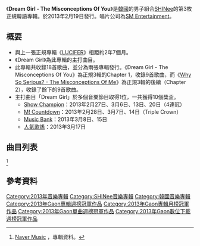 
{{Infobox Album
| Name = Dream Girl - The Misconceptions Of You
| Cover = SHINee Dream Girl Chapter 1.jpg
| Artist = [[SHINee|SHINee]]
| Type = 專輯
| Released = 2013年2月19日
| Recorded = 2013年
| Genre = [[K-POP|K-POP]]
| Length = 30:46
| Label       = [[SM_Entertainment|SM Entertainment]], [[Avex_Trax|愛貝克思]]
| Producer    = [[李秀滿|李秀滿]]
| Certification  = 
| Chart position = 
| Reviews = 
| Last album            = [[Sherlock_(專輯)|Sherlock]]<br />（2012年）
| This album            = '''Dream Girl - The Misconceptions Of You'''<br />（2013年）
| Next album            = [[Why_So_Serious?_-_The_Misconceptions_Of_Me|Why So Serious? - The Misconceptions Of Me]]<br />（2013年）
| Misc           = 
}}
《'''Dream Girl - The Misconceptions Of You'''》是[[韓國|韓國]]的男子組合[[SHINee|SHINee]]的第3枚正規韓語專輯。於2013年2月19日發行。唱片公司為[[SM_Entertainment|SM Entertainment]]。

== 概要 ==
* 與上一張正規專輯《[[Lucifer_(Shinee)|LUCIFER]]》相距約2年7個月。
* 《Dream Girl》為此專輯的主打曲目。
* 此專輯共收錄18首歌曲，並分為兩張專輯發行。《Dream Girl - The Misconceptions Of You》為正規3輯的Chapter 1，收錄9首歌曲，而《[[Why_So_Serious?_-_The_Misconceptions_Of_Me|Why So Serious? - The Misconceptions Of Me]]》為正規3輯的後續（Chapter 2），收錄了餘下的9首歌曲。
* 主打曲目「Dream Girl」於多個音樂節目取得1位，一共獲得10個獎盃。
** [[Show_Champion|Show Champion]]：2013年2月27日、3月6日、13日、20日（4連冠）
** [[M!_Countdown|M! Countdown]]：2013年2月28日、3月7日、14日（Triple Crown）
** [[Music_Bank|Music Bank]]：2013年3月8日、15日
** [[人氣歌謠|人氣歌謠]]：2013年3月17日


==曲目列表==
{{Track listing
| 長度   = 33:06
| extra_column   = Arrangement
| title1          = Spoiler
| lyrics1         = [[鐘鉉|鐘鉉]]
| music1          = Thomas Troelsen, Pegasus
| extra1          = Thomas Troelsen, Pegasus
| length1         = 3:31
| title2          = '''Dream Girl'''
| lyrics2         = 전간디, [[珉豪|珉豪]]
| music2          = 신혁, DK, Jordan Kyle, Ross Lara, Dave Cook
| extra2          = Jordan Kyle, Ross Lara, TC Spitfire 
| length2         = 3:00
| title3          = 히치하이킹 (Hitchhiking)
| lyrics3         = 김부민
| music3          = Hitchhiker, William Edward Simister, Anne Judith Wik
| extra3          =Hitchhiker
| length3         = 4:07
| title4          = Punch Drunk Love
| lyrics4         = 전간디
| music4          = Thomas Troelsen, Herbert Crichlow
| extra4          =Thomas Troelsen, Herbert Crichlow
| length4         = 3:39
| title5          = Girls, Girls, Girls 
| lyrics5         = 전간디, [[Key_(歌手)|Key]] , [[珉豪|珉豪]]
| music5          = Thomas Troelsen, Lucas Secon, Mikkel Remee Sigvardt
| extra5          =Thomas Troelsen, Lucas Secon, Mikkel Remee Sigvardt
| length5         = 2:46
| title6          =방백 (Aside)
| lyrics6         = 황현, [[珉豪|珉豪]]
| music6          = 황현
| length6         = 3:44
| extra6          =황현
| title7          =아름다워 (Beautiful)
| lyrics7         = 김태성, [[珉豪|珉豪]]
| music7          = Teddy Riley, DOM, 김태성, 앤드류 최, Richard Garcia
| extra7          =Teddy Riley, DOM, 김태성, 앤드류 최, Richard Garcia
| length7         = 3:10
| title8          =다이너마이트 (Dynamite)
| lyrics8         = 김부민
| music8          = Hitchhiker
| extra8          = Hitchhiker
| length8         = 3:39
| title9          = Runaway
| lyrics9         =김영후
| music9          =김영후, Dennis White, Jovan Rangel
| extra9          =Static Revenger, Ghostkick
| length9         = 3:10
}}<ref name="測試">[http://music.naver.com/album/index.nhn?albumId=390449#3897082 Naver Music] {{Wayback|url=http://music.naver.com/album/index.nhn?albumId=390449#3897082 |date=20180102030848 }}，專輯資料。</ref>

==參考資料==

<references />


{{SHINee}}
{{Gaon單曲週榜冠軍 (2013年)|Dream Girl 〈2013年2月23日〉}}
{{Gaon專輯週榜冠軍 (2013年)|2013年2月23日、3月9日、3月23日，共3週}}
{{Gaon專輯月榜冠軍 (2010年代前期)|2013年2月}}
{{DEFAULTSORT:Dream Girl - The Misconceptions Of You}}
[[Category:2013年音樂專輯|Category:2013年音樂專輯]]
[[Category:SHINee音樂專輯|Category:SHINee音樂專輯]]
[[Category:韓國音樂專輯|Category:韓國音樂專輯]]
[[Category:2013年Gaon專輯週榜冠軍作品|Category:2013年Gaon專輯週榜冠軍作品]]
[[Category:2013年Gaon專輯月榜冠軍作品|Category:2013年Gaon專輯月榜冠軍作品]]
[[Category:2013年Gaon單曲週榜冠軍作品|Category:2013年Gaon單曲週榜冠軍作品]]
[[Category:2013年Gaon數位下載週榜冠軍作品|Category:2013年Gaon數位下載週榜冠軍作品]]